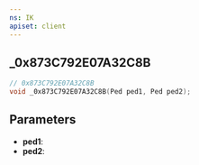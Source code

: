 ```yaml
---
ns: IK
apiset: client
---
```

## _0x873C792E07A32C8B

```c
// 0x873C792E07A32C8B
void _0x873C792E07A32C8B(Ped ped1, Ped ped2);
```


## Parameters
* **ped1**:
* **ped2**: